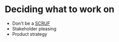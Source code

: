 # Deciding what to work on

* Don't be a [SCRUF](/notes/scruf)
* Stakeholder pleasing
* Product strategy